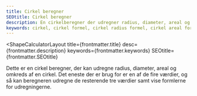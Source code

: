 ```yaml
---
title: Cirkel beregner
SEOtitle: Cirkel beregner
description: En cirkelberegner der udregner radius, diameter, areal og omkreds af en cirkel
keywords: cirkel, cirkel formel, cirkel radius formel, cirkel areal formel, cirkel diameter formel, cirkel omkreds formel, cirkel beregner
---
```



<ShapeCalculatorLayout
  title={frontmatter.title}
  desc={frontmatter.description}
  keywords={frontmatter.keywords}
  SEOtitle={frontmatter.SEOtitle}
>
  Dette er en cirkel beregner, der kan udregne radius, diameter, areal og
  omkreds af en cirkel. Det eneste der er brug for er en af de fire værdier, og
  så kan beregneren udregne de resterende tre værdier samt vise formlerne for
  udregningerne.
  <Calculator slot="calculator" client:only />
</ShapeCalculatorLayout>
